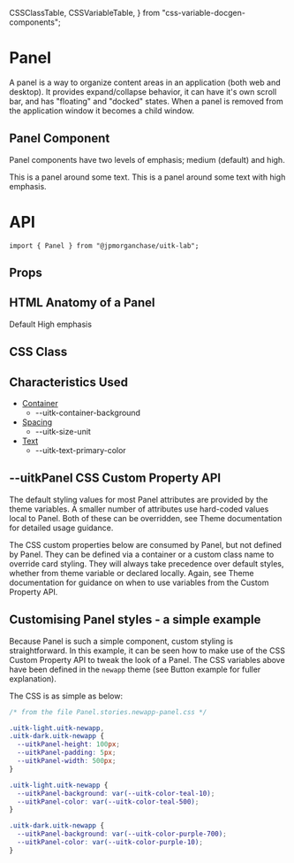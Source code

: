   CSSClassTable,
  CSSVariableTable,
} from "css-variable-docgen-components";

<Meta title="Lab/Panel/Doc" component={Panel} />

# Panel

A panel is a way to organize content areas in an application (both web and desktop). It provides expand/collapse behavior, it can have it's own scroll bar, and has "floating" and "docked" states. When a panel is removed from the application window it becomes a child window.

## Panel Component

Panel components have two levels of emphasis; medium (default) and high.

<Canvas>
  <Story name="Panels" decorators={[withFlexGap]}>
    <Panel>This is a panel around some text.</Panel>
    <Panel className="uitkEmphasisHigh">
      This is a panel around some text with high emphasis.
    </Panel>
  </Story>
</Canvas>

# API

```
import { Panel } from "@jpmorganchase/uitk-lab";
```

## Props

<ArgsTable of={Panel} />

## HTML Anatomy of a Panel

<Canvas>
  <ComponentAnatomy showLegend>
    <Panel aria-label="Default Panel">Default</Panel>
  </ComponentAnatomy>
  <ComponentAnatomy showLegend>
    <Panel aria-label="Panel with high emphasis" className="uitkEmphasisHigh">
      High emphasis
    </Panel>
  </ComponentAnatomy>
</Canvas>

## CSS Class

<CSSClassTable of={Panel} />

## Characteristics Used

- [Container](/docs/themes-toolkit-characteristics--container)
  - --uitk-container-background
- [Spacing](/docs/themes-toolkit-characteristics--spacing)
  - --uitk-size-unit
- [Text](/docs/themes-toolkit-characteristics--text)
  - --uitk-text-primary-color

## --uitkPanel CSS Custom Property API

The default styling values for most Panel attributes are provided by the theme variables. A smaller number of attributes
use hard-coded values local to Panel. Both of these can be overridden, see Theme documentation for detailed usage guidance.

The CSS custom properties below are consumed by Panel, but not defined by Panel. They can be defined via a container or
a custom class name to override card styling. They will always take precedence over default styles, whether from theme variable
or declared locally. Again, see Theme documentation for guidance on when to use variables from the Custom Property API.

<CSSVariableTable of={Panel} />

## Customising Panel styles - a simple example

Because Panel is such a simple component, custom styling is straightforward. In this example, it can be seen how to make use of the CSS Custom Property API to
tweak the look of a Panel. The CSS variables above have been defined in the `newapp` theme (see Button example for fuller explanation).

<Canvas>
  <Story name="Custom Panel Styling" decorators={[withFlexGap]}>
    <CustomStyling />
  </Story>
</Canvas>

The CSS is as simple as below:

```css
/* from the file Panel.stories.newapp-panel.css */

.uitk-light.uitk-newapp,
.uitk-dark.uitk-newapp {
  --uitkPanel-height: 100px;
  --uitkPanel-padding: 5px;
  --uitkPanel-width: 500px;
}

.uitk-light.uitk-newapp {
  --uitkPanel-background: var(--uitk-color-teal-10);
  --uitkPanel-color: var(--uitk-color-teal-500);
}

.uitk-dark.uitk-newapp {
  --uitkPanel-background: var(--uitk-color-purple-700);
  --uitkPanel-color: var(--uitk-color-purple-10);
}
```
